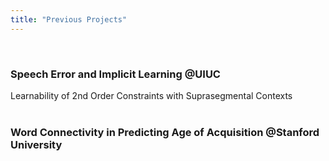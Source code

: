 ```yaml
---
title: "Previous Projects"
---
```


<br>

### Speech Error and Implicit Learning @UIUC
Learnability of 2nd Order Constraints with Suprasegmental Contexts
<br>
<br>

### Word Connectivity in Predicting Age of Acquisition @Stanford University
